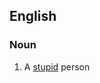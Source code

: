 ==English==

===Noun===
{{en-noun|head=[[dumb]] [[bunny]]|dumb bunnies}}

# {{context|idiomatic|lang=en}} A [[stupid]] person